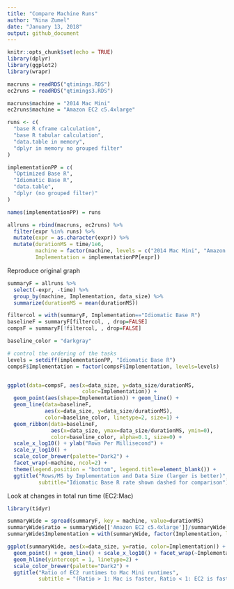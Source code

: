 ```yaml
---
title: "Compare Machine Runs"
author: "Nina Zumel"
date: "January 13, 2018"
output: github_document
---
```


```r
knitr::opts_chunk$set(echo = TRUE)
library(dplyr)
library(ggplot2)
library(wrapr)
```

```r
macruns = readRDS("qtimings.RDS")
ec2runs = readRDS("qtimings3.RDS")

macruns$machine = "2014 Mac Mini"
ec2runs$machine = "Amazon EC2 c5.4xlarge"

runs <- c(
  "base R cframe calculation",
  "base R tabular calculation",
  "data.table in memory",
  "dplyr in memory no grouped filter"
)

implementationPP = c(
  "Optimized Base R",
  "Idiomatic Base R",
  "data.table",
  "dplyr (no grouped filter)"
)

names(implementationPP) = runs

allruns = rbind(macruns, ec2runs) %>%
  filter(expr %in% runs) %>%
  mutate(expr = as.character(expr)) %>%
  mutate(durationMS = time/1e6,
         machine = factor(machine, levels = c("2014 Mac Mini", "Amazon EC2 c5.4xlarge")),
         Implementation = implementationPP[expr])


```

Reproduce original graph

```r
summaryF = allruns %>% 
  select(-expr, -time) %>%
  group_by(machine, Implementation, data_size) %>%
  summarize(durationMS = mean(durationMS))

filtercol = with(summaryF, Implementation=="Idiomatic Base R")
baselineF = summaryF[filtercol, , drop=FALSE]
compsF = summaryF[!filtercol, , drop=FALSE]

baseline_color = "darkgray"

# control the ordering of the tasks
levels = setdiff(implementationPP, "Idiomatic Base R")
compsF$Implementation = factor(compsF$Implementation, levels=levels)


ggplot(data=compsF, aes(x=data_size, y=data_size/durationMS, 
                        color=Implementation)) +
  geom_point(aes(shape=Implementation)) + geom_line() + 
  geom_line(data=baselineF, 
            aes(x=data_size, y=data_size/durationMS), 
            color=baseline_color, linetype=2, size=1) +
  geom_ribbon(data=baselineF, 
              aes(x=data_size, ymax=data_size/durationMS, ymin=0), 
              color=baseline_color, alpha=0.1, size=0) +
  scale_x_log10() + ylab("Rows Per Millisecond") +
  scale_y_log10() +
  scale_color_brewer(palette="Dark2") + 
  facet_wrap(~machine, ncol=2) + 
  theme(legend.position = "bottom", legend.title=element_blank()) + 
  ggtitle("Rows/MS by Implementation and Data Size (larger is better)",
          subtitle="Idiomatic Base R rate shown dashed for comparison")

```

Look at changes in total run time (EC2:Mac)
```r
library(tidyr)

summaryWide = spread(summaryF, key = machine, value=durationMS)
summaryWide$ratio = summaryWide[['Amazon EC2 c5.4xlarge']]/summaryWide[['2014 Mac Mini']]
summaryWide$Implementation = with(summaryWide, factor(Implementation, levels = implementationPP))

ggplot(summaryWide, aes(x=data_size, y=ratio, color=Implementation)) + 
  geom_point() + geom_line() + scale_x_log10() + facet_wrap(~Implementation, ncol=1) + 
  geom_hline(yintercept = 1, linetype=2) + 
  scale_color_brewer(palette="Dark2") + 
  ggtitle("Ratio of EC2 runtimes to Mac Mini runtimes",
          subtitle = "(Ratio > 1: Mac is faster, Ratio < 1: EC2 is faster)")

```


